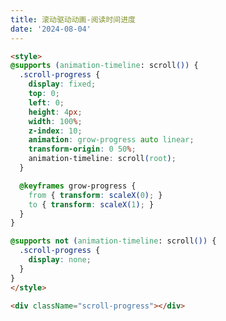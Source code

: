 ```yaml
---
title: 滚动驱动动画-阅读时间进度
date: '2024-08-04'
---
```


```html
<style>
@supports (animation-timeline: scroll()) {
  .scroll-progress {
    display: fixed;
    top: 0;
    left: 0;
    height: 4px;
    width: 100%;
    z-index: 10;
    animation: grow-progress auto linear;
    transform-origin: 0 50%;
    animation-timeline: scroll(root);
  }

  @keyframes grow-progress {
    from { transform: scaleX(0); }
    to { transform: scaleX(1); }
  }
}

@supports not (animation-timeline: scroll()) {
  .scroll-progress {
    display: none;
  }
}
</style>

<div className="scroll-progress"></div>
```